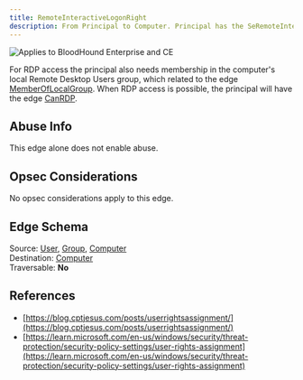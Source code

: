 ```yaml
---
title: RemoteInteractiveLogonRight
description: From Principal to Computer. Principal has the SeRemoteInteractiveLogonRight on the Computer.
---
```


<img noZoom src="/assets/enterprise-AND-community-edition-pill-tag.svg" alt="Applies to BloodHound Enterprise and CE"/>

For RDP access the principal also needs membership in the computer's local Remote Desktop Users group, which related to the edge [MemberOfLocalGroup](https://github.com/SpecterOps/bloodhound-docs/blob/main//resources/edges/member-of-local-group). When RDP access is possible, the principal will have the edge [CanRDP](https://github.com/SpecterOps/bloodhound-docs/blob/main//resources/edges/can-rdp).

## Abuse Info

This edge alone does not enable abuse.

## Opsec Considerations

No opsec considerations apply to this edge.

## Edge Schema

Source: [User](https://github.com/SpecterOps/bloodhound-docs/blob/main//resources/nodes/user), [Group](https://github.com/SpecterOps/bloodhound-docs/blob/main//resources/nodes/group), [Computer](https://github.com/SpecterOps/bloodhound-docs/blob/main//resources/nodes/computer)   
Destination: [Computer](https://github.com/SpecterOps/bloodhound-docs/blob/main//resources/nodes/computer)  
Traversable: **No**  

## References

* [https://blog.cptjesus.com/posts/userrightsassignment/](https://blog.cptjesus.com/posts/userrightsassignment/)
* [https://learn.microsoft.com/en-us/windows/security/threat-protection/security-policy-settings/user-rights-assignment](https://learn.microsoft.com/en-us/windows/security/threat-protection/security-policy-settings/user-rights-assignment)
